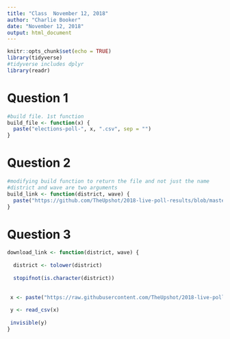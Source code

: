 ```yaml
---
title: "Class  November 12, 2018"
author: "Charlie Booker"
date: "November 12, 2018"
output: html_document
---
```


```r
knitr::opts_chunk$set(echo = TRUE)
library(tidyverse)
#tidyverse includes dplyr
library(readr)
```

# Question 1
```r
#build file. 1st function
build_file <- function(x) {
  paste("elections-poll-", x, ".csv", sep = "")
}
```

# Question 2
```r
#modifying build function to return the file and not just the name
#district and wave are two arguments
build_link <- function(district, wave) {
  paste("https://github.com/TheUpshot/2018-live-poll-results/blob/master/data/elections-poll-", district, "-", wave, ".csv", sep = "")
}
```

# Question 3

```r
download_link <- function(district, wave) {
  
  district <- tolower(district)
  
  stopifnot(is.character(district))
  
  
 x <- paste("https://raw.githubusercontent.com/TheUpshot/2018-live-poll-results/master/data/elections-poll-", district, "-", wave, ".csv", sep = "")
 
 y <- read_csv(x)
 
 invisible(y)
}


```


